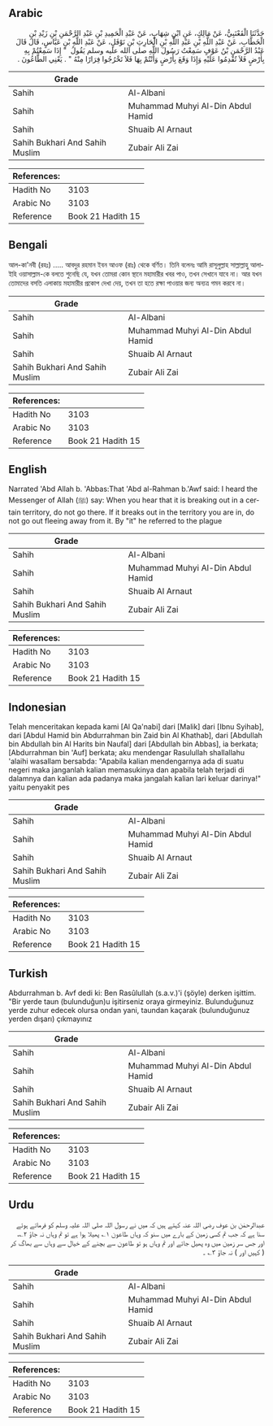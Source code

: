 ## Arabic


<div dir="rtl" lang="ar" style={{fontSize:'larger',backgroundColor:'#f8f9fa',padding:20}}>
حَدَّثَنَا الْقَعْنَبِيُّ، عَنْ مَالِكٍ، عَنِ ابْنِ شِهَابٍ، عَنْ عَبْدِ الْحَمِيدِ بْنِ عَبْدِ الرَّحْمَنِ بْنِ زَيْدِ بْنِ الْخَطَّابِ، عَنْ عَبْدِ اللَّهِ بْنِ عَبْدِ اللَّهِ بْنِ الْحَارِثِ بْنِ نَوْفَلٍ، عَنْ عَبْدِ اللَّهِ بْنِ عَبَّاسٍ، قَالَ قَالَ عَبْدُ الرَّحْمَنِ بْنُ عَوْفٍ سَمِعْتُ رَسُولَ اللَّهِ صلى الله عليه وسلم يَقُولُ ‏ "‏ إِذَا سَمِعْتُمْ بِهِ بِأَرْضٍ فَلاَ تُقْدِمُوا عَلَيْهِ وَإِذَا وَقَعَ بِأَرْضٍ وَأَنْتُمْ بِهَا فَلاَ تَخْرُجُوا فِرَارًا مِنْهُ ‏"‏ ‏.‏ يَعْنِي الطَّاعُونَ ‏.‏
</div>
<div style={{backgroundColor:'#f8f9fa',padding:20, marginBottom: 10}}><table> <thead> <tr> <th>Grade</th> <th></th> </tr> </thead> <tbody> <tr><td>Sahih</td><td>Al-Albani</td></tr><tr><td>Sahih</td><td>Muhammad Muhyi Al-Din Abdul Hamid</td></tr><tr><td>Sahih</td><td>Shuaib Al Arnaut</td></tr><tr><td>Sahih Bukhari And Sahih Muslim</td><td>Zubair Ali Zai</td></tr></tbody></table><table> <thead> <tr> <th>References:</th> <th></th> </tr> </thead> <tbody><tr><td>Hadith No</td><td>3103</td></tr><tr><td>Arabic No</td><td>3103</td></tr><tr><td>Reference</td><td>Book 21 Hadith 15</td></tr></tbody></table></div>

## Bengali


<div dir="ltr" lang="bn" style={{fontSize:'larger',backgroundColor:'#f8f9fa',padding:20}}>
আল-কা'নবী (রহঃ) ..... আবদুর রহমান ইবন আওফ (রাঃ) থেকে বর্ণিত। তিনি বলেনঃ আমি রাসূলুল্লাহ সাল্লাল্লাহু আলাইহি ওয়াসাল্লাম-কে বলতে শুনেছি যে, যখন তোমরা কোন স্থানে মহামারীর খবর পাও, তখন সেখানে যাবে না। আর যখন তোমাদের বসতি এলাকায় মহামারীর প্রকোপ দেখা দেয়, তখন তা হতে রক্ষা পাওয়ার জন্য অন্যত্র গমন করবে না।
</div>
<div style={{backgroundColor:'#f8f9fa',padding:20, marginBottom: 10}}><table> <thead> <tr> <th>Grade</th> <th></th> </tr> </thead> <tbody> <tr><td>Sahih</td><td>Al-Albani</td></tr><tr><td>Sahih</td><td>Muhammad Muhyi Al-Din Abdul Hamid</td></tr><tr><td>Sahih</td><td>Shuaib Al Arnaut</td></tr><tr><td>Sahih Bukhari And Sahih Muslim</td><td>Zubair Ali Zai</td></tr></tbody></table><table> <thead> <tr> <th>References:</th> <th></th> </tr> </thead> <tbody><tr><td>Hadith No</td><td>3103</td></tr><tr><td>Arabic No</td><td>3103</td></tr><tr><td>Reference</td><td>Book 21 Hadith 15</td></tr></tbody></table></div>

## English


<div dir="ltr" lang="en" style={{fontSize:'larger',backgroundColor:'#f8f9fa',padding:20}}>
Narrated 'Abd Allah b. 'Abbas:That 'Abd al-Rahman b.'Awf said: I heard the Messenger of Allah (ﷺ) say: When you hear that it is breaking out in a certain territory, do not go there. If it breaks out in the territory you are in, do not go out fleeing away from it. By "it" he referred to the plague
</div>
<div style={{backgroundColor:'#f8f9fa',padding:20, marginBottom: 10}}><table> <thead> <tr> <th>Grade</th> <th></th> </tr> </thead> <tbody> <tr><td>Sahih</td><td>Al-Albani</td></tr><tr><td>Sahih</td><td>Muhammad Muhyi Al-Din Abdul Hamid</td></tr><tr><td>Sahih</td><td>Shuaib Al Arnaut</td></tr><tr><td>Sahih Bukhari And Sahih Muslim</td><td>Zubair Ali Zai</td></tr></tbody></table><table> <thead> <tr> <th>References:</th> <th></th> </tr> </thead> <tbody><tr><td>Hadith No</td><td>3103</td></tr><tr><td>Arabic No</td><td>3103</td></tr><tr><td>Reference</td><td>Book 21 Hadith 15</td></tr></tbody></table></div>

## Indonesian


<div dir="ltr" lang="id" style={{fontSize:'larger',backgroundColor:'#f8f9fa',padding:20}}>
Telah menceritakan kepada kami [Al Qa'nabi] dari [Malik] dari [Ibnu Syihab], dari [Abdul Hamid bin Abdurrahman bin Zaid bin Al Khathab], dari [Abdullah bin Abdullah bin Al Harits bin Naufal] dari [Abdullah bin Abbas], ia berkata; [Abdurrahman bin 'Auf] berkata; aku mendengar Rasulullah shallallahu 'alaihi wasallam bersabda: "Apabila kalian mendengarnya ada di suatu negeri maka janganlah kalian memasukinya dan apabila telah terjadi di dalamnya dan kalian ada padanya maka jangalah kalian lari keluar darinya!" yaitu penyakit pes
</div>
<div style={{backgroundColor:'#f8f9fa',padding:20, marginBottom: 10}}><table> <thead> <tr> <th>Grade</th> <th></th> </tr> </thead> <tbody> <tr><td>Sahih</td><td>Al-Albani</td></tr><tr><td>Sahih</td><td>Muhammad Muhyi Al-Din Abdul Hamid</td></tr><tr><td>Sahih</td><td>Shuaib Al Arnaut</td></tr><tr><td>Sahih Bukhari And Sahih Muslim</td><td>Zubair Ali Zai</td></tr></tbody></table><table> <thead> <tr> <th>References:</th> <th></th> </tr> </thead> <tbody><tr><td>Hadith No</td><td>3103</td></tr><tr><td>Arabic No</td><td>3103</td></tr><tr><td>Reference</td><td>Book 21 Hadith 15</td></tr></tbody></table></div>

## Turkish


<div dir="ltr" lang="tr" style={{fontSize:'larger',backgroundColor:'#f8f9fa',padding:20}}>
Abdurrahman b. Avf dedi ki: Ben Rasûlullah (s.a.v.)'i (şöyle) derken işittim. "Bir yerde taun (bulunduğun)u işitirseniz oraya girmeyiniz. Bulunduğunuz yerde zuhur edecek olursa ondan yani, taundan kaçarak (bulunduğunuz yerden dışarı) çıkmayınız
</div>
<div style={{backgroundColor:'#f8f9fa',padding:20, marginBottom: 10}}><table> <thead> <tr> <th>Grade</th> <th></th> </tr> </thead> <tbody> <tr><td>Sahih</td><td>Al-Albani</td></tr><tr><td>Sahih</td><td>Muhammad Muhyi Al-Din Abdul Hamid</td></tr><tr><td>Sahih</td><td>Shuaib Al Arnaut</td></tr><tr><td>Sahih Bukhari And Sahih Muslim</td><td>Zubair Ali Zai</td></tr></tbody></table><table> <thead> <tr> <th>References:</th> <th></th> </tr> </thead> <tbody><tr><td>Hadith No</td><td>3103</td></tr><tr><td>Arabic No</td><td>3103</td></tr><tr><td>Reference</td><td>Book 21 Hadith 15</td></tr></tbody></table></div>

## Urdu


<div dir="rtl" lang="ur" style={{fontSize:'larger',backgroundColor:'#f8f9fa',padding:20}}>
عبدالرحمٰن بن عوف رضی اللہ عنہ کہتے ہیں کہ میں نے رسول اللہ صلی اللہ علیہ وسلم کو فرماتے ہوئے سنا ہے کہ جب تم کسی زمین کے بارے میں سنو کہ وہاں طاعون ۱؎ پھیلا ہوا ہے تو تم وہاں نہ جاؤ ۲؎، اور جس سر زمین میں وہ پھیل جائے اور تم وہاں ہو تو طاعون سے بچنے کے خیال سے وہاں سے بھاگ کر ( کہیں اور ) نہ جاؤ ۳؎ ۔
</div>
<div style={{backgroundColor:'#f8f9fa',padding:20, marginBottom: 10}}><table> <thead> <tr> <th>Grade</th> <th></th> </tr> </thead> <tbody> <tr><td>Sahih</td><td>Al-Albani</td></tr><tr><td>Sahih</td><td>Muhammad Muhyi Al-Din Abdul Hamid</td></tr><tr><td>Sahih</td><td>Shuaib Al Arnaut</td></tr><tr><td>Sahih Bukhari And Sahih Muslim</td><td>Zubair Ali Zai</td></tr></tbody></table><table> <thead> <tr> <th>References:</th> <th></th> </tr> </thead> <tbody><tr><td>Hadith No</td><td>3103</td></tr><tr><td>Arabic No</td><td>3103</td></tr><tr><td>Reference</td><td>Book 21 Hadith 15</td></tr></tbody></table></div>